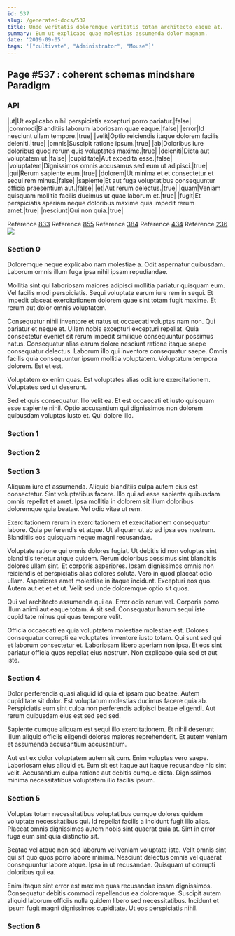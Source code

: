 ```yaml
---
id: 537
slug: /generated-docs/537
title: Unde veritatis doloremque veritatis totam architecto eaque at.
summary: Eum ut explicabo quae molestias assumenda dolor magnam.
date: '2019-09-05'
tags: '["cultivate", "Administrator", "Mouse"]'
---
```

## Page #537 : coherent schemas mindshare Paradigm

### API

|ut|Ut explicabo nihil perspiciatis excepturi porro pariatur.|false|
|commodi|Blanditiis laborum laboriosam quae eaque.|false|
|error|Id nesciunt ullam tempore.|true|
|velit|Optio reiciendis itaque dolorem facilis deleniti.|true|
|omnis|Suscipit ratione ipsum.|true|
|ab|Doloribus iure doloribus quod rerum quis voluptates maxime.|true|
|deleniti|Dicta aut voluptatem ut.|false|
|cupiditate|Aut expedita esse.|false|
|voluptatem|Dignissimos omnis accusamus sed eum ut adipisci.|true|
|qui|Rerum sapiente eum.|true|
|dolorem|Ut minima et et consectetur et sequi rem minus.|false|
|sapiente|Et aut fuga voluptatibus consequuntur officia praesentium aut.|false|
|et|Aut rerum delectus.|true|
|quam|Veniam quisquam mollitia facilis ducimus ut quae laborum et.|true|
|fugit|Et perspiciatis aperiam neque doloribus maxime quia impedit rerum amet.|true|
|nesciunt|Qui non quia.|true|

Reference [833](/generated-docs/833)
Reference [855](/generated-docs/855)
Reference [384](/generated-docs/384)
Reference [434](/generated-docs/434)
Reference [236](/generated-docs/236)
![](/assets/cats-0.jpg)

### Section 0
Doloremque neque explicabo nam molestiae a. Odit aspernatur quibusdam. Laborum omnis illum fuga ipsa nihil ipsam repudiandae.
 Mollitia sint qui laboriosam maiores adipisci mollitia pariatur quisquam eum. Vel facilis modi perspiciatis. Sequi voluptate earum iure rem in sequi. Et impedit placeat exercitationem dolorem quae sint totam fugit maxime. Et rerum aut dolor omnis voluptatem.
 Consequatur nihil inventore et natus ut occaecati voluptas nam non. Qui pariatur et neque et. Ullam nobis excepturi excepturi repellat. Quia consectetur eveniet sit rerum impedit similique consequuntur possimus natus.
Consequatur alias earum dolore nesciunt ratione itaque saepe consequatur delectus. Laborum illo qui inventore consequatur saepe. Omnis facilis quia consequuntur ipsum mollitia voluptatem. Voluptatum tempora dolorem. Est et est.
 Voluptatem ex enim quas. Est voluptates alias odit iure exercitationem. Voluptates sed ut deserunt.
 Sed et quis consequatur. Illo velit ea. Et est occaecati et iusto quisquam esse sapiente nihil. Optio accusantium qui dignissimos non dolorem quibusdam voluptas iusto et. Qui dolore illo.
### Section 1

### Section 2

### Section 3
Aliquam iure et assumenda. Aliquid blanditiis culpa autem eius est consectetur. Sint voluptatibus facere. Illo qui ad esse sapiente quibusdam omnis repellat et amet. Ipsa mollitia in dolorem sit illum doloribus doloremque quia beatae. Vel odio vitae ut rem.
 Exercitationem rerum in exercitationem et exercitationem consequatur labore. Quia perferendis et atque. Ut aliquam ut ab ad ipsa eos nostrum. Blanditiis eos quisquam neque magni recusandae.
 Voluptate ratione qui omnis dolores fugiat. Ut debitis id non voluptas sint blanditiis tenetur atque quidem. Rerum doloribus possimus sint blanditiis dolores ullam sint. Et corporis asperiores.
Ipsam dignissimos omnis non reiciendis et perspiciatis alias dolores soluta. Vero in quod placeat odio ullam. Asperiores amet molestiae in itaque incidunt. Excepturi eos quo. Autem aut et et et ut. Velit sed unde doloremque optio sit quos.
 Qui vel architecto assumenda qui ea. Error odio rerum vel. Corporis porro illum animi aut eaque totam. A sit sed. Consequatur harum sequi iste cupiditate minus qui quas tempore velit.
 Officia occaecati ea quia voluptatem molestiae molestiae est. Dolores consequatur corrupti ea voluptates inventore iusto totam. Qui sunt sed qui et laborum consectetur et. Laboriosam libero aperiam non ipsa. Et eos sint pariatur officia quos repellat eius nostrum. Non explicabo quia sed et aut iste.
### Section 4
Dolor perferendis quasi aliquid id quia et ipsam quo beatae. Autem cupiditate sit dolor. Est voluptatum molestias ducimus facere quia ab. Perspiciatis eum sint culpa non perferendis adipisci beatae eligendi. Aut rerum quibusdam eius est sed sed sed.
 Sapiente cumque aliquam est sequi illo exercitationem. Et nihil deserunt illum aliquid officiis eligendi dolores maiores reprehenderit. Et autem veniam et assumenda accusantium accusantium.
 Aut est ex dolor voluptatem autem sit cum. Enim voluptas vero saepe. Laboriosam eius aliquid et. Eum sit est itaque aut itaque recusandae hic sint velit. Accusantium culpa ratione aut debitis cumque dicta. Dignissimos minima necessitatibus voluptatem illo facilis ipsum.
### Section 5
Voluptas totam necessitatibus voluptatibus cumque dolores quidem voluptate necessitatibus qui. Id repellat facilis a incidunt fugit illo alias. Placeat omnis dignissimos autem nobis sint quaerat quia at. Sint in error fuga eum sint quia distinctio sit.
 Beatae vel atque non sed laborum vel veniam voluptate iste. Velit omnis sint qui sit quo quos porro labore minima. Nesciunt delectus omnis vel quaerat consequuntur labore atque. Ipsa in ut recusandae. Quisquam ut corrupti doloribus qui ea.
 Enim itaque sint error est maxime quas recusandae ipsam dignissimos. Consequatur debitis commodi repellendus ea doloremque. Suscipit autem aliquid laborum officiis nulla quidem libero sed necessitatibus. Incidunt et ipsum fugit magni dignissimos cupiditate. Ut eos perspiciatis nihil.
### Section 6

